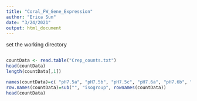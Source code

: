 ```yaml
---
title: "Coral_FW_Gene_Expression"
author: "Erica Sun"
date: "3/24/2021"
output: html_document
---
```

set the working directory
```r

```

```r
countData <- read.table("Crep_counts.txt")
head(countData)
length(countData[,1])

names(countData)=c( "pH7.5a", "pH7.5b", "pH7.5c", "pH7.6a", "pH7.6b", "pH7.6c", "pH8a", "pH8b",  "pH8c")
row.names(countData)=sub("", "isogroup", rownames(countData))
head(countData)
```

